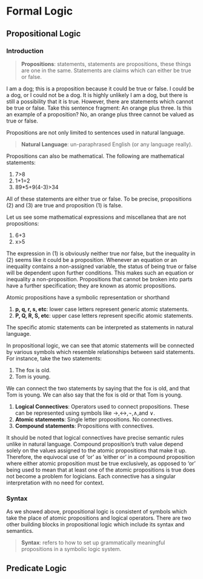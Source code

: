 # Formal Logic
## Propositional Logic
### Introduction

> **__Propositions__**: statements, statements are propositions, these things are one in the same. Statements are claims which can either be true or false. 

I am a dog; this is a proposition because it could be true or false. I could be a dog, or I could not be a dog. It is highly unlikely I am a dog, but there is still a possibility that it is true. However, there are statements which cannot be true or false. Take this sentence fragment: An orange plus three. Is this an example of a proposition? No, an orange plus three cannot be valued as true or false. 

Propositions are not only limited to sentences used in natural language. 

> **__Natural Language__**: un-paraphrased English (or any language really). 

Propositions can also be mathematical. The following are mathematical statements:

<ol>
	<li>7>8</li>
	<li>1+1=2</li>
	<li>89*5+9(4-3)>34</li>
</ol>

All of these statements are either true or false. To be precise, propositions (2) and (3) are true and proposition (1) is false. 

Let us see some mathematical expressions and miscellanea that are not propositions:

<ol>
	<li>6+3</li>
	<li>x>5</li>
</ol>
	
The expression in (1) is obviously neither true nor false, but the inequality in (2) seems like it could be a proposition. Whenever an equation or an inequality contains a non-assigned variable, the status of being true or false will be dependent upon further conditions. This makes such an equation or inequality a non-proposition.
Propositions that cannot be broken into parts have a further specification; they are known as atomic propositions. 

Atomic propositions have a symbolic representation or shorthand

<ol>
	<li>**__p, q, r, s, etc__**: lower case letters represent generic atomic statements.</li>
	<li>**__P, Q, R, S, etc__**: upper case letters represent specific atomic statements.</li>
</ol>
	
The specific atomic statements can be interpreted as statements in natural language.

In propositional logic, we can see that atomic statements will be connected by various symbols which resemble relationships between said statements. For instance, take the two statements:

<ol>
	<li>The fox is old.</li>
	<li>Tom is young.</li>
</ol>

We can connect the two statements by saying that the fox is old, and that Tom is young. We can also say that the fox is old or that Tom is young.

<ol>
	<li>**__Logical Connectives__**: Operators used to connect propositions. These can be represented using symbols like →,↔,¬,∧,and ∨.</li>
  <li>**__Atomic statements__**: Single letter propositions. No connectives.</li>
  <li>**__Compound statements__**: Propositions with connectives.</li>
</ol>

It should be noted that logical connectives have precise semantic rules unlike in natural language. Compound proposition’s truth value depend solely on the values assigned to the atomic propositions that make it up. Therefore, the equivocal use of ‘or’ as ‘either or’ in a compound proposition where either atomic proposition must be true exclusively, as opposed to ‘or’ being used to mean that at least one of the atomic propositions is true does not become a problem for logicians. Each connective has a singular interpretation with no need for context.

### Syntax

As we showed above, propositional logic is consistent of symbols which take the place of atomic propositions and logical operators. There are two other building blocks in propositional logic which include its syntax and semantics. 

> **__Syntax__**: refers to how to set up grammatically meaningful propositions in a symbolic logic system. 


## Predicate Logic
